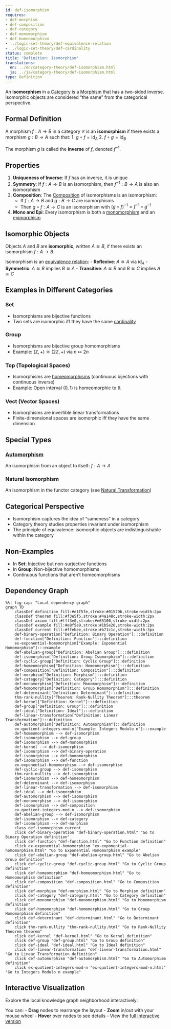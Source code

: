 ```yaml
---
id: def-isomorphism
requires:
- def-morphism
- def-composition
- def-category
- def-monomorphism
- def-homeomorphism
- ../logic-set-theory/def-equivalence-relation
- ../logic-set-theory/def-cardinality
status: complete
title: 'Definition: Isomorphism'
translations:
  en: ../en/category-theory/def-isomorphism.html
  ja: ../ja/category-theory/def-isomorphism.html
type: Definition
---
```


An **isomorphism** in a [Category](def-category.qmd) is a [Morphism](def-morphism.qmd) that has a two-sided inverse. Isomorphic objects are considered "the same" from the categorical perspective.

## Formal Definition

A morphism $f: A \to B$ in a category $\mathcal{C}$ is an **isomorphism** if there exists a morphism $g: B \to A$ such that:
1. $g \circ f = \text{id}_A$
2. $f \circ g = \text{id}_B$

The morphism $g$ is called the **inverse** of $f$, denoted $f^{-1}$.

## Properties

1. **Uniqueness of Inverse**: If $f$ has an inverse, it is unique
2. **Symmetry**: If $f: A \to B$ is an isomorphism, then $f^{-1}: B \to A$ is also an isomorphism
3. **Composition**: The [Composition](def-composition.qmd) of isomorphisms is an isomorphism:
   - If $f: A \to B$ and $g: B \to C$ are isomorphisms
   - Then $g \circ f: A \to C$ is an isomorphism with $(g \circ f)^{-1} = f^{-1} \circ g^{-1}$
4. **Mono and Epi**: Every isomorphism is both a [monomorphism](def-monomorphism.qmd) and an [epimorphism](def-epimorphism.qmd)

## Isomorphic Objects

Objects $A$ and $B$ are **isomorphic**, written $A \cong B$, if there exists an isomorphism $f: A \to B$.

Isomorphism is an [equivalence relation](../logic-set-theory/def-equivalence-relation.qmd):
- **Reflexive**: $A \cong A$ via $\text{id}_A$
- **Symmetric**: $A \cong B$ implies $B \cong A$
- **Transitive**: $A \cong B$ and $B \cong C$ implies $A \cong C$

## Examples in Different Categories

### Set
- Isomorphisms are bijective functions
- Two sets are isomorphic iff they have the same [cardinality](../logic-set-theory/def-cardinality.qmd)

### Group
- Isomorphisms are bijective group homomorphisms
- Example: $(\mathbb{Z}, +) \cong (2\mathbb{Z}, +)$ via $n \mapsto 2n$

### Top (Topological Spaces)
- Isomorphisms are [homeomorphisms](../topology/def-homeomorphism.qmd) (continuous bijections with continuous inverse)
- Example: Open interval $(0,1)$ is homeomorphic to $\mathbb{R}$

### Vect (Vector Spaces)
- Isomorphisms are invertible linear transformations
- Finite-dimensional spaces are isomorphic iff they have the same dimension

## Special Types

### [Automorphism](../algebra/def-automorphism.qmd)
An isomorphism from an object to itself: $f: A \to A$

### Natural Isomorphism
An isomorphism in the functor category (see [Natural Transformation](def-natural-transformation.qmd))

## Categorical Perspective

- Isomorphism captures the idea of "sameness" in a category
- Category theory studies properties invariant under isomorphism
- The principle of equivalence: isomorphic objects are indistinguishable within the category

## Non-Examples

- In **Set**: Injective but non-surjective functions
- In **Group**: Non-bijective homomorphisms
- Continuous functions that aren't homeomorphisms

## Dependency Graph

```mermaid
%%| fig-cap: "Local dependency graph"
graph TD
    classDef definition fill:#e1f5fe,stroke:#01579b,stroke-width:2px
    classDef theorem fill:#f3e5f5,stroke:#4a148c,stroke-width:2px
    classDef axiom fill:#fff3e0,stroke:#e65100,stroke-width:2px
    classDef example fill:#e8f5e9,stroke:#1b5e20,stroke-width:2px
    classDef current fill:#ffebee,stroke:#b71c1c,stroke-width:3px
    def-binary-operation["Definition: Binary Operation"]:::definition
    def-function["Definition: Function"]:::definition
    ex-exponential-homomorphism["Example: Exponential Homomorphism"]:::example
    def-abelian-group["Definition: Abelian Group"]:::definition
    def-isomorphism["Definition: Group Isomorphism"]:::definition
    def-cyclic-group["Definition: Cyclic Group"]:::definition
    def-homeomorphism["Definition: Homeomorphism"]:::definition
    def-composition["Definition: Composition"]:::definition
    def-morphism["Definition: Morphism"]:::definition
    def-category["Definition: Category"]:::definition
    def-monomorphism["Definition: Monomorphism"]:::definition
    def-homomorphism["Definition: Group Homomorphism"]:::definition
    def-determinant["Definition: Determinant"]:::definition
    thm-rank-nullity["Theorem: Rank-Nullity Theorem"]:::theorem
    def-kernel["Definition: Kernel"]:::definition
    def-group["Definition: Group"]:::definition
    def-ideal["Definition: Ideal"]:::definition
    def-linear-transformation["Definition: Linear Transformation"]:::definition
    def-automorphism["Definition: Automorphism"]:::definition
    ex-quotient-integers-mod-n["Example: Integers Modulo n"]:::example
    def-homeomorphism --> def-isomorphism
    def-isomorphism --> def-group
    def-isomorphism --> def-monomorphism
    def-kernel --> def-isomorphism
    def-isomorphism --> def-binary-operation
    def-isomorphism --> def-homomorphism
    def-isomorphism --> def-function
    ex-exponential-homomorphism --> def-isomorphism
    def-cyclic-group --> def-isomorphism
    thm-rank-nullity --> def-isomorphism
    def-isomorphism --> def-homeomorphism
    def-determinant --> def-isomorphism
    def-linear-transformation --> def-isomorphism
    def-ideal --> def-isomorphism
    def-automorphism --> def-isomorphism
    def-monomorphism --> def-isomorphism
    def-isomorphism --> def-composition
    ex-quotient-integers-mod-n --> def-isomorphism
    def-abelian-group --> def-isomorphism
    def-isomorphism --> def-category
    def-isomorphism --> def-morphism
    class def-isomorphism current
    click def-binary-operation "def-binary-operation.html" "Go to Binary Operation definition"
    click def-function "def-function.html" "Go to Function definition"
    click ex-exponential-homomorphism "ex-exponential-homomorphism.html" "Go to Exponential Homomorphism example"
    click def-abelian-group "def-abelian-group.html" "Go to Abelian Group definition"
    click def-cyclic-group "def-cyclic-group.html" "Go to Cyclic Group definition"
    click def-homeomorphism "def-homeomorphism.html" "Go to Homeomorphism definition"
    click def-composition "def-composition.html" "Go to Composition definition"
    click def-morphism "def-morphism.html" "Go to Morphism definition"
    click def-category "def-category.html" "Go to Category definition"
    click def-monomorphism "def-monomorphism.html" "Go to Monomorphism definition"
    click def-homomorphism "def-homomorphism.html" "Go to Group Homomorphism definition"
    click def-determinant "def-determinant.html" "Go to Determinant definition"
    click thm-rank-nullity "thm-rank-nullity.html" "Go to Rank-Nullity Theorem theorem"
    click def-kernel "def-kernel.html" "Go to Kernel definition"
    click def-group "def-group.html" "Go to Group definition"
    click def-ideal "def-ideal.html" "Go to Ideal definition"
    click def-linear-transformation "def-linear-transformation.html" "Go to Linear Transformation definition"
    click def-automorphism "def-automorphism.html" "Go to Automorphism definition"
    click ex-quotient-integers-mod-n "ex-quotient-integers-mod-n.html" "Go to Integers Modulo n example"
```

## Interactive Visualization

Explore the local knowledge graph neighborhood interactively:

::: {.graph-viz data-id="def-isomorphism" data-width="700" data-height="500"}
:::

You can:
- **Drag** nodes to rearrange the layout
- **Zoom** in/out with your mouse wheel
- **Hover** over nodes to see details
- View the [full interactive version](../../output/interactive/def-isomorphism.html){target="_blank"}
